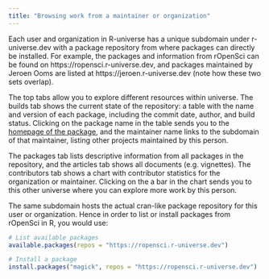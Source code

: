 ```yaml
---
title: "Browsing work from a maintainer or organization"
---
```


Each user and organization in R-universe has a unique subdomain under r-universe.dev with a package repository from where packages can directly be installed. 
For example, the packages and information from rOpenSci can be found on https://ropensci.r-universe.dev, and packages maintained by Jeroen Ooms are listed at https://jeroen.r-universe.dev (note how these two sets overlap).

The top tabs allow you to explore different resources within universe. 
The builds tab shows the current state of the repository: a table with the name and version of each package, including the commit date, author, and build status. 
Clicking on the package name in the table sends you to the [homepage of the package](/browse/packages.html), and the maintainer name links to the subdomain of that maintainer, listing other projects maintained by this person.

The packages tab lists descriptive information from all packages in the repository, and the articles tab shows all documents (e.g. vignettes). 
The contributors tab shows a chart with contributor statistics for the organization or maintainer.
Clicking on the a bar in the chart sends you to this other universe where you can explore more work by this person.

The same subdomain hosts the actual cran-like package repository for this user or organization. Hence in order to list or install packages from rOpenSci in R, you would use:

```r
# List available packages
available.packages(repos = "https://ropensci.r-universe.dev")

# Install a package
install.packages("magick", repos = "https://ropensci.r-universe.dev")
```
